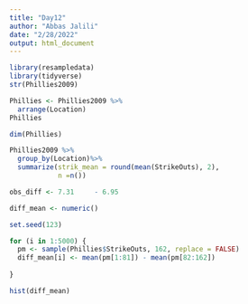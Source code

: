 ```yaml
---
title: "Day12"
author: "Abbas Jalili"
date: "2/28/2022"
output: html_document
---
```


```r
library(resampledata)
library(tidyverse)
str(Phillies2009)
```

```r
Phillies <- Phillies2009 %>%
  arrange(Location)
Phillies
```

```r
dim(Phillies)
```




```r
Phillies2009 %>%
  group_by(Location)%>%
  summarize(strik_mean = round(mean(StrikeOuts), 2),
            n =n())
```


```r
obs_diff <- 7.31	 - 6.95

diff_mean <- numeric()

set.seed(123)

for (i in 1:5000) {
  pm <- sample(Phillies$StrikeOuts, 162, replace = FALSE)
  diff_mean[i] <- mean(pm[1:81]) - mean(pm[82:162])
  
}

hist(diff_mean)
```
























